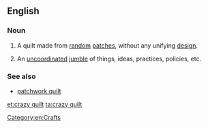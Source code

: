 ==English==

===Noun===
{{en-noun|head=[[crazy]] [[quilt]]}}

# A quilt made from [[random]] [[patch]]es, without any unifying [[design]].
# {{context|figuratively|by extension|lang=en}} An [[uncoordinated]] [[jumble]] of things, ideas, practices, policies, etc.

===See also===
* [[patchwork quilt]]


[[Category:en:Crafts]]

[[et:crazy quilt]]
[[ta:crazy quilt]]